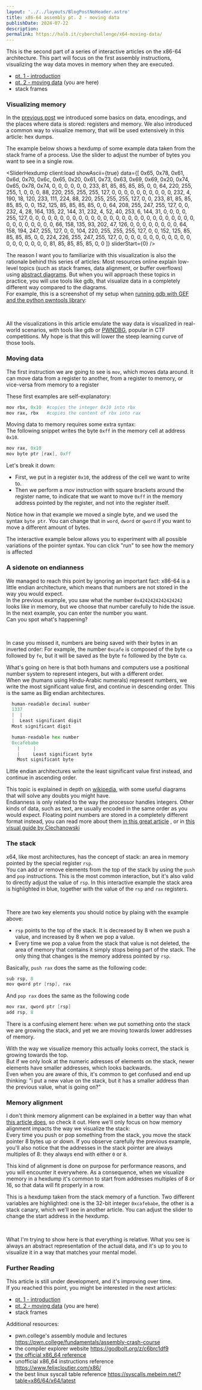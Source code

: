 ```yaml
---
layout: '../../layouts/BlogPostNoHeader.astro'
title: x86-64 assembly pt. 2 - moving data
publishDate: 2024-07-22
description: 
permalink: https://halb.it/cyberchallenge/x64-moving-data/
---
```


This is the second part of a series of interactive articles on the x86-64 architecture.
This part will focus on the first assembly instructions, visualizing the way data moves in memory
when they are executed.

- [pt. 1 - introduction](/cyberchallenge/x64-introduction/) 
- [pt. 2 - moving data](/cyberchallenge/x64-moving-data/) (you are here)
- stack frames

### Visualizing memory

In the [previous post](/cyberchallenge/x64-introduction)
we introduced some basics on data, encodings, and the places
where data is stored: registers and memory.
We also introduced a common way to visualize memory, that will be used extensively
in this article: hex dumps.

The example below shows a hexdump of some example data taken from the stack frame of a process.
Use the slider to adjust the number of bytes you want to see in a single row.

<SliderHexdump
  client:load 
  showAscii={true}
  data={[
  0x65, 0x78, 0x61, 0x6d, 0x70, 0x6c, 0x65, 0x20,
  0x61, 0x73, 0x63, 0x69, 0x69, 0x20, 0x74, 0x65,
  0x78, 0x74, 
  0, 0, 0, 0, 0, 0, 233, 81, 85, 85, 85, 85, 0, 0, 64, 220, 255, 255, 1, 0, 0, 0, 88, 220, 255, 255, 255, 127, 0, 0, 0, 0, 0, 0, 0, 0, 0, 0, 232, 4, 190, 18, 120, 233, 111, 224, 88, 220, 255, 255, 255, 127, 0, 0, 233, 81, 85, 85, 85, 85, 0, 0, 152, 125, 85, 85, 85, 85, 0, 0, 64, 208, 255, 247, 255, 127, 0, 0, 232, 4, 28, 164, 135, 22, 144, 31,
  232, 4, 52, 40, 253, 6, 144, 31, 0, 0, 0, 0, 255, 127, 0, 0, 0, 0, 0, 0, 0, 0, 0, 0, 0, 0, 0, 0, 0, 0, 0, 0, 0, 0, 0, 0, 0, 0, 0, 0, 0, 0, 0, 0, 0, 0, 0, 0, 0, 66, 158, 135, 93, 202, 47, 126, 0, 0, 0, 0, 0, 0, 0, 0, 64, 158, 194, 247, 255, 127, 0, 0, 104, 220, 255, 255, 255, 127, 0, 0, 152, 125, 85, 85, 85, 85, 0, 0, 224, 226, 255, 247, 255, 127, 0, 0, 0, 0, 0, 0,
  0, 0, 0, 0, 0, 0, 0, 0, 0, 0, 0, 0, 0, 81, 85, 85, 85, 85, 0, 0 
  ]}
  sliderStart={0} /><br/>

  The reason I want you to familiarize with this visualization is also the rationale behind
  this series of articles:
  Most resources online explain low-level topics (such as 
  stack frames, data alignment, or buffer overflows) using
  [abstract diagrams](https://stackoverflow.com/a/40106523/9169799).
  But when you will approach these topics in practice, you will use
  tools like gdb, that visualize data in a completely different way compared to the diagrams.<br/>
  For example, this is a screenshot of my setup when 
  [running gdb with GEF and the python pwntools library](/posts/pwntools-gdb):

<Picture src="gdb-tips" height={450} alt="Screenshot of a tmux terminal split vertically into two panes. The pane on the left is an interactive python shell. It has received the input: p.send(bytearray(key)). The pane on the right is a gdb session whth the gef plugin enabled. You can see registers, stack and current instruction for a process called ./babyrev_level6.0. The program is about to run a call to glibc readline" /><br/>

  All the visualizations in this article emulate the way data is visualized in real-world
  scenarios, with tools like gdb or [PWNDBG](https://github.com/pwndbg/pwndbg/),
  popular in CTF competitions.
  My hope is that this will lower the steep learning curve of those tools.


### Moving data

The first instruction we are going to see is `mov`, which moves data around. It can move data from a register to another,
from a register to memory, or vice-versa from memory to a register

 These first examples are self-explanatory:

```python
mov rbx, 0x10  #copies the integer 0x10 into rbx
mov rax, rbx   #copies the content of rbx into rax
```

Moving data to memory requires some extra syntax:<br/>
The following snippet writes the byte `0xff` in the memory cell at address `0x10`.

```c
mov rax, 0x10
mov byte ptr [rax], 0xff
```

Let's break it down:
- First, we put in a register `0x10`, the address of the cell we want to write to.
- Then we perform a mov instruction with square brackets around the register name, to indicate that we want to move `0xff` in
the memory address pointed by the register, and not into the register itself.

Notice how in that example we moved a single byte, and we used the syntax `byte ptr`.
You can change that in `word`, `dword` or `qword` if you want to move a different amount of bytes.

The interactive example below allows you to experiment with all possible variations of the pointer syntax.
You can click "run" to see how the memory is affected

<PtrSyntaxEmbed client:load />


### A sidenote on endianness

We managed to reach this point by ignoring an important fact: x86-64 is a little endian architecture,
which means that numbers are not stored in the way you would expect.<br/>
In the previous example, you saw what the number `0x4242424242424242` looks like in memory,
but we choose that number carefully to hide the issue. In the next example, you can enter the number you want.<br/>
Can you spot what's happening?

<EndiannessEmbed client:load /><br/>

In case you missed it, numbers are being saved with their bytes in an inverted order:
For example, the number `0xcafe` is composed of the byte `ca` followed by `fe`,
but it will be saved as the byte `fe` followed by the byte `ca`.

What's going on here is that
both humans and computers use a positional number system to represent integers,
but with a different order.<br/>
When we (humans using Hindu-Arabic numerals) represent numbers,
we write the most significant value first, and continue in descending order.
This is the same as Big endian architectures.

```python
  human-readable decimal number
  1337 
  |  |
  |  Least significant digit 
  Most significant digit 

  human-readable hex number
  0xcafebabe  
    |     |
    |     Least significant byte
    Most significant byte
```
Little endian architectures write the least significant value first instead, and continue in ascending order.

This topic is explained in depth on [wikipedia](https://en.wikipedia.org/wiki/Endianness), with some
useful diagrams that will solve any doubts you might have.<br/>
Endianness is only related to the way the processor handles integers. 
Other kinds of data, such as text, are usually encoded in the same order as you would expect.
Floating point numbers are stored in a completely different
format instead, you can read more about them 
[in this great article](https://fabiensanglard.net/floating_point_visually_explained/)
, or in 
[this visual guide by Ciechanowski](https://ciechanow.ski/exposing-floating-point/)

### The stack

x64, like most architectures, has the concept of stack: an area in memory pointed
by the special register `rsp`.<br/>
You can add or remove elements from the top of the stack by using the
`push` and `pop` instructions. This is the most common interaction, but it's also valid to directly adjust the value of `rsp`.
In this interactive example
the stack area is highlighted in blue, together with the value of the `rsp` and `rax` registers.

<StackEmbed client:load /><br/>

There are two key elements you should notice by plaing with the example above:
- `rsp` points to the top of the stack. It is decreased by 8 when we push a value, and increased by 8 when we pop a value.
- Every time we pop a value from the stack that value is not deleted, the area of memory that contains it
simply stops being part of the stack. The only thing that changes is the memory address pointed by `rsp`.

Basically, `push rax` does the same as the following code:
```c
sub rsp, 8
mov qword ptr [rsp], rax
```

And `pop rax` does the same as the following code
```c
mov rax, qword ptr [rsp]
add rsp, 8
```

There is a confusing element here: when we put something onto the stack we are
growing the stack, and yet we are moving towards lower addresses of memory.

With the way we visualize memory this actually looks correct, the stack is growing 
towards the top.<br/>
But if we only look at the numeric adresses of elements on the stack, newer elements have smaller addresses,
which looks backwards.<br/>
Even when you are aware of this, it's common to get confused
and end up thinking:
"i put a new value on the stack, but it has a smaller address than the previous value, what is going on?"

### Memory alignment

I don't think memory alignment can be explained in a better way than 
what [this article does](https://web.archive.org/web/20080607055623/http://www.ibm.com/developerworks/library/pa-dalign/), so check it out. Here we'll only focus on how memory alignment impacts
the way we visualize the stack:<br/>
Every time you push or pop something from the stack, you move the stack pointer
8 bytes up or down. If you observe carefully the 
previous example, you'll also notice that the addresses in the stack pointer are 
always multiples of 8: they always end with either `0` or `8`.

This kind of alignment is done on purpose for performance reasons, and you will encounter it everywhere.
As a consequence, when we visualize memory in a hexdump it's common to start from addresses multiples
of 8 or 16, so that data will fit properly in a row.

This is a hexdump taken from the stack memory of a function. Two different variables are highlighted:
one is the 32-bit integer `0xcafebabe`, the other is a stack canary, which we'll see in another article.
You can adjust the slider to change the start address in the hexdump.

<SliderAlign
  client:load 
  showAscii={true}
  /><br/>

What I'm trying to show here is that everything is relative.
What you see is always an abstract representation of the actual data,
and it's up to you to visualize it in a way that matches
your mental model.


### Further Reading

This article is still under development, and it's improving over time.<br/>
If you reached this point, you might be interested in the next articles:

- [pt. 1 - introduction](/cyberchallenge/x64-introduction/) 
- [pt. 2 - moving data](/cyberchallenge/x64-moving-data/) (you are here)
- stack frames

Additional resources:

- pwn.college's assembly module and lectures https://pwn.college/fundamentals/assembly-crash-course
- the compiler explorer website https://godbolt.org/z/c6brc1df9
- [the official x86_64 reference](https://www.intel.com/content/www/us/en/developer/articles/technical/intel-sdm.html)
- unofficial x86_64 instructions reference https://www.felixcloutier.com/x86/
- the best linux syscall table reference https://syscalls.mebeim.net/?table=x86/64/x64/latest








